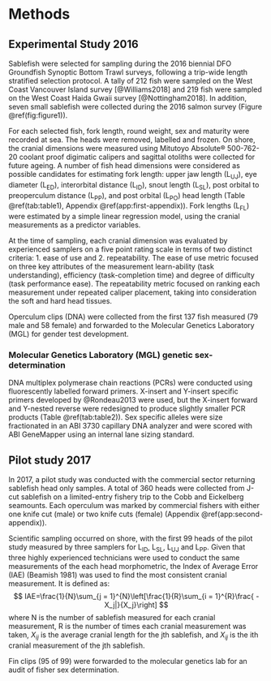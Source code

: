 # Methods

##  Experimental Study 2016

Sablefish were selected for sampling during the 2016 biennial DFO Groundfish Synoptic Bottom Trawl surveys, following a trip-wide length stratified selection protocol. A tally of 212 fish were sampled on the West Coast Vancouver Island survey [@Williams2018] and 219 fish were sampled on the West Coast Haida Gwaii survey [@Nottingham2018]. In addition, seven small sablefish were collected during the 2016 salmon survey (Figure \@ref(fig:figure1)). 

For each selected fish, fork length, round weight, sex and maturity were recorded at sea. The heads were removed, labelled and frozen.  On shore, the cranial dimensions were measured using Mitutoyo Absolute® 500-762-20 coolant proof digimatic calipers and sagittal otoliths were collected for future ageing.  A number of fish head dimensions were considered as possible candidates for estimating fork length:  upper jaw length (L~UJ~), eye diameter (L~ED~), interorbital distance (L~ID~), snout length (L~SL~), post orbital to preoperculum distance (L~PP~), and post orbital (L~PO~) head length (Table \@ref(tab:table1), Appendix \@ref(app:first-appendix)). Fork lengths (L~FL~) were estimated by a simple linear regression model, using the cranial measurements as a predictor variables.  

At the time of sampling, each cranial dimension was evaluated by experienced samplers on a five point rating scale in terms of two distinct criteria: 1. ease of use and 2. repeatability. The ease of use metric focused on three key attributes of the measurement learn-ability (task understanding), efficiency (task-completion time) and degree of difficulty (task performance ease).  The repeatability metric focused on ranking each measurement under repeated caliper placement, taking into consideration the soft and hard head tissues. 

Operculum clips (DNA) were collected from the first 137 fish measured (79 male and 58 female) and forwarded to the Molecular Genetics Laboratory (MGL) for gender test development.



### Molecular Genetics Laboratory (MGL) genetic sex-determination

DNA multiplex polymerase chain reactions (PCRs) were conducted using fluorescently labelled forward primers.	X-insert and Y-insert specific primers developed by @Rondeau2013 were used, but the X-insert forward and Y-nested reverse were redesigned to produce slightly smaller PCR products (Table \@ref(tab:table2)).   Sex specific alleles were size fractionated in an ABI 3730 capillary DNA analyzer and were scored with ABI GeneMapper using an internal lane sizing standard. 

## Pilot study 2017

In 2017, a pilot study was conducted with the commercial sector returning sablefish head only samples.  A total of 360 heads were collected from J-cut sablefish on a limited-entry fishery trip to the Cobb and Eickelberg seamounts.  Each operculum was marked by commercial fishers with either one knife cut (male) or two knife cuts (female) (Appendix \@ref(app:second-appendix)).  

Scientific sampling occurred on shore, with the first 99 heads of the pilot study measured by three samplers for L~ID~, L~SL~, L~UJ~ and L~PP~.  Given that three highly experienced technicians were used to conduct the same measurements of the each head morphometric, the Index of Average Error (IAE) (Beamish 1981) was used to find the most consistent cranial measurement. It is defined as:
$$
IAE=\frac{1}{N}\sum_{j = 1}^{N}\left[\frac{1}{R}\sum_{i = 1}^{R}\frac{ - X_j|}{X_j}\right]
$$
where N is the number of sablefish measured for each cranial measurement, R is the number of times each cranial measurement was taken, $X_{ij}$ is the average cranial length for the jth sablefish, and $X_{ij}$ is the ith cranial measurement of the jth sablefish.

Fin clips (95 of 99) were forwarded to the molecular genetics lab for an audit of fisher sex determination. 
